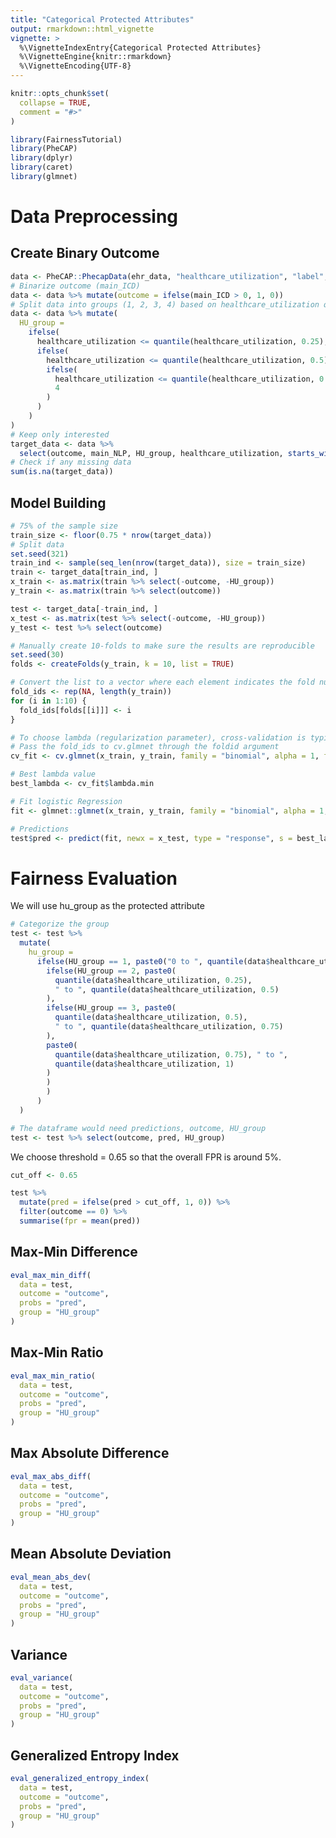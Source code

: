 ```yaml
---
title: "Categorical Protected Attributes"
output: rmarkdown::html_vignette
vignette: >
  %\VignetteIndexEntry{Categorical Protected Attributes}
  %\VignetteEngine{knitr::rmarkdown}
  %\VignetteEncoding{UTF-8}
---
```


```r
knitr::opts_chunk$set(
  collapse = TRUE,
  comment = "#>"
)
```

```r
library(FairnessTutorial)
library(PheCAP)
library(dplyr)
library(caret)
library(glmnet)
```

# Data Preprocessing

## Create Binary Outcome

```r
data <- PheCAP::PhecapData(ehr_data, "healthcare_utilization", "label", validation = 1)$frame
# Binarize outcome (main_ICD)
data <- data %>% mutate(outcome = ifelse(main_ICD > 0, 1, 0))
# Split data into groups (1, 2, 3, 4) based on healthcare_utilization quantiles
data <- data %>% mutate(
  HU_group =
    ifelse(
      healthcare_utilization <= quantile(healthcare_utilization, 0.25), 1,
      ifelse(
        healthcare_utilization <= quantile(healthcare_utilization, 0.5), 2,
        ifelse(
          healthcare_utilization <= quantile(healthcare_utilization, 0.75), 3,
          4
        )
      )
    )
)
# Keep only interested
target_data <- data %>%
  select(outcome, main_NLP, HU_group, healthcare_utilization, starts_with("NLP"))
# Check if any missing data
sum(is.na(target_data))
```

## Model Building

```r
# 75% of the sample size
train_size <- floor(0.75 * nrow(target_data))
# Split data
set.seed(321)
train_ind <- sample(seq_len(nrow(target_data)), size = train_size)
train <- target_data[train_ind, ]
x_train <- as.matrix(train %>% select(-outcome, -HU_group))
y_train <- as.matrix(train %>% select(outcome))

test <- target_data[-train_ind, ]
x_test <- as.matrix(test %>% select(-outcome, -HU_group))
y_test <- test %>% select(outcome)

# Manually create 10-folds to make sure the results are reproducible
set.seed(30)
folds <- createFolds(y_train, k = 10, list = TRUE)

# Convert the list to a vector where each element indicates the fold number
fold_ids <- rep(NA, length(y_train))
for (i in 1:10) {
  fold_ids[folds[[i]]] <- i
}

# To choose lambda (regularization parameter), cross-validation is typically used
# Pass the fold_ids to cv.glmnet through the foldid argument
cv_fit <- cv.glmnet(x_train, y_train, family = "binomial", alpha = 1, foldid = fold_ids)

# Best lambda value
best_lambda <- cv_fit$lambda.min

# Fit logistic Regression
fit <- glmnet::glmnet(x_train, y_train, family = "binomial", alpha = 1, lambda = best_lambda)

# Predictions
test$pred <- predict(fit, newx = x_test, type = "response", s = best_lambda)[, 1]
```

# Fairness Evaluation

We will use hu_group as the protected attribute

```r
# Categorize the group
test <- test %>%
  mutate(
    hu_group =
      ifelse(HU_group == 1, paste0("0 to ", quantile(data$healthcare_utilization, 0.25)),
        ifelse(HU_group == 2, paste0(
          quantile(data$healthcare_utilization, 0.25),
          " to ", quantile(data$healthcare_utilization, 0.5)
        ),
        ifelse(HU_group == 3, paste0(
          quantile(data$healthcare_utilization, 0.5),
          " to ", quantile(data$healthcare_utilization, 0.75)
        ),
        paste0(
          quantile(data$healthcare_utilization, 0.75), " to ",
          quantile(data$healthcare_utilization, 1)
        )
        )
        )
      )
  )

# The dataframe would need predictions, outcome, HU_group
test <- test %>% select(outcome, pred, HU_group)
```

We choose threshold = 0.65 so that the overall FPR is around 5%.

```r
cut_off <- 0.65

test %>%
  mutate(pred = ifelse(pred > cut_off, 1, 0)) %>%
  filter(outcome == 0) %>%
  summarise(fpr = mean(pred))
```

## Max-Min Difference

```r
eval_max_min_diff(
  data = test,
  outcome = "outcome",
  probs = "pred",
  group = "HU_group"
)
```

## Max-Min Ratio

```r
eval_max_min_ratio(
  data = test,
  outcome = "outcome",
  probs = "pred",
  group = "HU_group"
)
```

## Max Absolute Difference

```r
eval_max_abs_diff(
  data = test,
  outcome = "outcome",
  probs = "pred",
  group = "HU_group"
)
```

## Mean Absolute Deviation

```r
eval_mean_abs_dev(
  data = test,
  outcome = "outcome",
  probs = "pred",
  group = "HU_group"
)
```

## Variance

```r
eval_variance(
  data = test,
  outcome = "outcome",
  probs = "pred",
  group = "HU_group"
)
```

## Generalized Entropy Index

```r
eval_generalized_entropy_index(
  data = test,
  outcome = "outcome",
  probs = "pred",
  group = "HU_group"
)
```
